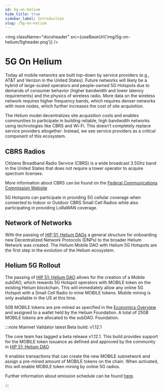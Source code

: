 ```yaml
---
id: 5g-on-helium
hide_title: true
sidebar_label: Introduction
slug: /5g-on-helium
---
```



<img className="docsheader" src={useBaseUrl('img/5g-on-helium/5gheader.png')} />

# 5G On Helium

Today all mobile networks are built top-down by service providers (e.g., AT&T and Verizon in the
United States). Future networks will likely be a hybrid of large-scaled operators and people-owned
5G Hotspots due to demands of consumer behavior (higher bandwidth and lower latency requirements)
and the physics of wireless radio. More data on the wireless network requires higher frequency
bands, which requires denser networks with more nodes, which further increases the cost of site
acquisition.

The Helium model decentralizes site acquisition costs and enables communities to participate in
building reliable, high bandwidth networks using technologies like CBRS and Wi-Fi. This doesn’t
completely replace service providers altogether. Instead, we see service providers as a critical
component of this ecosystem.

## CBRS Radios

Citizens Broadband Radio Service (CBRS) is a wide broadcast 3.5Ghz band in the United States that
does not require a tower operator to acquire spectrum licenses.

More information about CBRS can be found on the
[Federal Communications Commission Website](https://www.fcc.gov/35-ghz-band-overview)

5G Hotspots can participate in providing 5G cellular coverage when connected to Indoor or Outdoor
CBRS Small Cell Radios while also participating in providing LoRaWAN coverage.

## Network of Networks

With the passing of
[HIP 51: Helium DAOs](https://github.com/helium/HIP/blob/main/0051-helium-dao.md) a general
structure for onboarding new Decentralized Network Protocols (DNPs) to the broader Helium Network
was created. The Helium Mobile DAO with Helium 5G Hotspots are the first step in the evolution of
the Helium ecosystem.

## Helium 5G Rollout

The passing of [HIP 51: Helium DAO](https://github.com/helium/HIP/blob/main/0051-helium-dao.md)
allows for the creation of a Mobile subDAO, which rewards 5G Hotspot operators with MOBILE token on
the existing Helium blockchain. This will immediately allow any online 5G Hotspot with a Small Cell
Radio to mine MOBILE tokens. Mobile mining is only available in the US at this time.

50B MOBILE tokens are pre-mined as specified in the
[Economics Overview](https://github.com/helium/HIP/blob/main/0053-mobile-dao.mdeconomics-overview)
and assigned to a wallet held by the Helium Foundation. A total of 250B MOBILE tokens are allocated
to the subDAO. Foundation.

:::note Mainnet Validator latest Beta build: v1.12.1

The core team has tagged a beta release v1.12.1. This build provides support for the MOBILE token
issuance as defined and approved by the community in
[HIP 51: Helium DAO](https://github.com/helium/HIP/blob/main/0051-helium-dao.md).

It enables transactions that can create the new MOBILE subnetwork and assign a pre-mined amount of
MOBILE tokens on the chain. When activated, this will enable MOBILE token mining by online 5G
radios.

Further information about emission schedule can be found [here](/5g-on-helium/5g-on-helium).

:::
